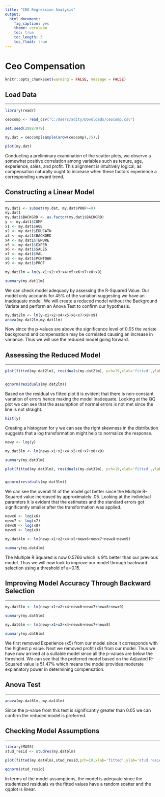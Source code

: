 ```yaml
---
title: "CEO Regression Analysis"
output:
  html_document:
    fig_caption: yes
    theme: cerulean
    toc: true
    toc_length: 3
    toc_float: true
---
```


# Ceo Compensation

```r
knitr::opts_chunk$set(warning = FALSE, message = FALSE) 
```

## Load Data

---

```r
library(readr)

ceocomp <- read_csv("C:/Users/adity/Downloads/ceocomp.csv")

set.seed(20887979)

my.dat = ceocomp[sample(nrow(ceocomp),75),]

plot(my.dat)

```


Conducting a preliminary examination of the scatter plots, we observe a somewhat positive correlation among variables such as tenure, age, experience, sales, and profit. This alignment is intuitively logical, as compensation naturally ought to increase when these factors experience a corresponding upward trend.

## Constructing a Linear Model

---

```r
my.dat1 <- subset(my.dat, my.dat$PROF>=0)
my.dat1
my.dat1$BACKGRD <- as.factor(my.dat1$BACKGRD)
y <- my.dat1$COMP
x1 <- my.dat1$AGE
x2 <- my.dat1$EDUCATN
x3 <- my.dat1$BACKGRD
x4 <- my.dat1$TENURE
x5 <- my.dat1$EXPER
x6 <- my.dat1$SALES
x7 <- my.dat1$VAL
x8 <- my.dat1$PCNTOWN
x9 <- my.dat1$PROF

my.dat1lm = lm(y~x1+x2+x3+x4+x5+x6+x7+x8+x9)

summary(my.dat1lm)

```


We can check model adequacy by assessing the R-Squared Value. Our model only accounts for 45% of the variation suggesting we have an inadequate model. We will create a reduced model without the Background Variate and perform an Anova Test to confirm our hypothesis. 

```r
my.dat2lm <- lm(y~x1+x2+x4+x5+x6+x7+x8+x9)
anova(my.dat2lm,my.dat1lm)

```

Now since the p-values are above the significance level of 0.05 the variate background and compensation may be correlated causing an increase in variance. Thus we will use the reduced model going forward. 

## Assessing the Reduced Model

---

```r
plot(fitted(my.dat2lm), residuals(my.dat2lm), pch=19,xlab='fitted',ylab='residuals')


qqnorm(residuals(my.dat2lm))

```


Based on the residual vs fitted plot it is evident that there is non-constant variation of errors hence making the model inadequate. Looking at the QQ plot we can see that the assumption of normal errors is not met since the line is not straight. 


```r
hist(y)

```

Creating a histogram for y we can see the right skewness in the distribution suggests that a log transformation might help to normalize the response. 

```r
newy <- log(y)

my.dat3lm <- lm(newy~x1+x2+x4+x5+x6+x7+x8+x9)

summary(my.dat3lm)

plot(fitted(my.dat3lm), residuals(my.dat3lm), pch=19,xlab='fitted',ylab='residuals')


qqnorm(residuals(my.dat3lm))

```


We can see the overall fit of the model got better since the Multiple R-Squared value increased by approximately .05. Looking at the individual paramters it is evident that the estimates and the standard errors got significantly smaller after the transformation was applied. 

```r

newx6 <- log(x6)
newx7 <- log(x7)
newx8 <- log(x8)
newx9 <- log(x9)

my.dat4lm <- lm(newy~x1+x2+x4+x5+newx6+newx7+newx8+newx9)

summary(my.dat4lm)

```

The Multiple R Squared is now 0.5766 which is 9% better than our previous model. Thus we will now look to improve our model through backward selection using a threshold of a=0.15.

## Improving Model Accuracy Through Backward Selection

---

```r

my.dat5lm <- lm(newy~x1+x2+x4+newx6+newx7+newx8+newx9)

summary(my.dat5lm)

my.dat6lm <- lm(newy~x1+x2+x4+newx6+newx7+newx8)

summary(my.dat6lm)
```

We first removed Experience (x5) from our model since it corresponds with the highest p value. Next we removed profit (x9) from our model. Thus we have now arrived at a suitable model since all the p-values are below the threshold. We can see that the preferred model based on the Adjusted R-Squared value is 51.47% which means the model provides moderate explanatory power in determining compensation. 

## Anova Test

---

```r
anova(my.dat6lm, my.dat4lm)
```

Since the p-value from this test is significantly greater than 0.05 we can confirm the reduced model is preferred. 

## Checking Model Assumptions 

---

```r
library(MASS)
stud_resid <- studres(my.dat6lm)

plot(fitted(my.dat4lm),stud_resid,pch=19,xlab='fitted',ylab='stud residuals')

qqnorm(stud_resid)
```

In terms of the model assumptions, the model is adequate since the studentized residuals vs the fitted values have a random scatter and the qqplot is linear. 